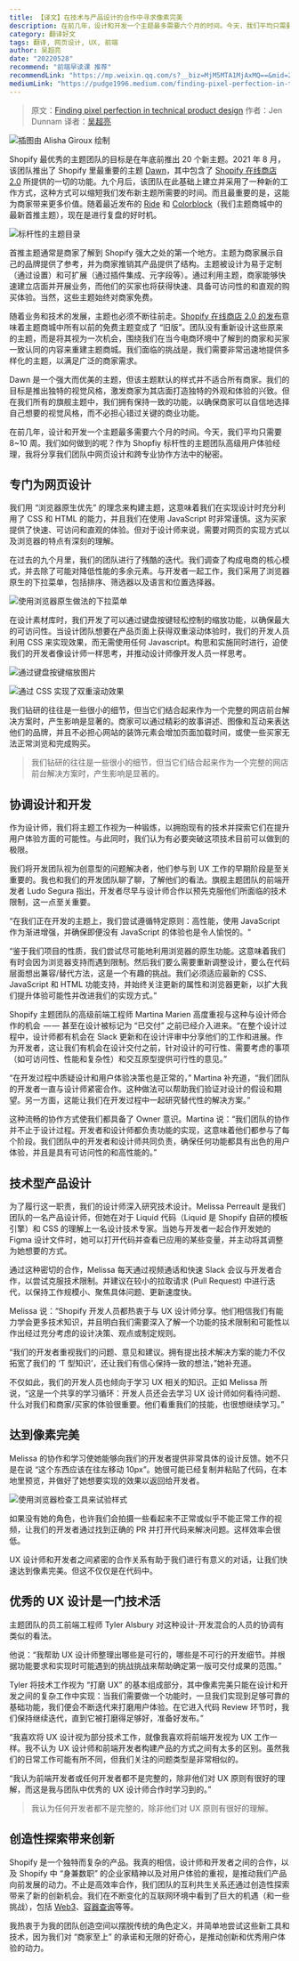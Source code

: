 ```yaml
---
title: 【译文】在技术与产品设计的合作中寻求像素完美
description: 在前几年，设计和开发一个主题最多需要六个月的时间。今天，我们平均只需要 8~10 周。我们如何做到的呢？作为 Shopfiy 标杆性的主题团队高级用户体验经理，我将分享我们团队中网页设计和跨专业协作方法中的秘密。
category: 翻译好文
tags: 翻译, 网页设计, UX, 前端
author: 吴超亮
date: "20220528"
recommend: "前端早读课 推荐"
recommendLink: "https://mp.weixin.qq.com/s?__biz=MjM5MTA1MjAxMQ==&mid=2651259601&idx=1&sn=371a2610e8d5afbb0ecd31f641b2d4dc"
mediumLink: "https://pudge1996.medium.com/finding-pixel-perfection-in-technical-product-design-9177f6a70570"
---
```


> 原文：[Finding pixel perfection in technical product design](https://ux.shopify.com/finding-pixel-perfection-in-technical-product-design-581f27777cce)
> 作者：Jen Dunnam
> 译者：[吴超亮](https://lrd.im)

![](https://lrdim.oss-cn-shenzhen.aliyuncs.com/blogimg/2022-05-28-9177f6a70570/01.png "插图由 Alisha Giroux 绘制")

Shopify 最优秀的主题团队的目标是在年底前推出 20 个新主题。2021 年 8 月，该团队推出了 Shopify 里最重要的主题 [Dawn](https://themes.shopify.com/themes/dawn/styles/default?surface_detail=free-themes&surface_inter_position=1&surface_intra_position=1&surface_type=collection)，其中包含了 [Shopify 在线商店 2.0](https://shopify.dev/themes/os20) 所提供的一切的功能。九个月后，该团队在此基础上建立并采用了一种新的工作方式，这种方式可以缩短我们发布新主题所需要的时间。而且最重要的是，这能为商家带来更多价值。随着最近发布的 [Ride](https://themes.shopify.com/themes/ride/styles/default?surface_detail=free-themes&surface_inter_position=1&surface_intra_position=6&surface_type=collection) 和 [Colorblock](https://themes.shopify.com/themes/colorblock/styles/default?surface_detail=free-themes&surface_inter_position=1&surface_intra_position=2&surface_type=collection)（我们主题商城中的最新首推主题），现在是进行复盘的好时机。

![](https://lrdim.oss-cn-shenzhen.aliyuncs.com/blogimg/2022-05-28-9177f6a70570/02.png "标杆性的主题目录")

首推主题通常是商家了解到 Shopify 强大之处的第一个地方。主题为商家展示自己的品牌提供了参考，并为商家推销其产品提供了结构。主题被设计为易于定制（通过设置）和可扩展（通过插件集成、元字段等）。通过利用主题，商家能够快速建立店面并开展业务，而他们的买家也将获得快速、具备可访问性的和直观的购买体验。当然，这些主题始终对商家免费。

随着业务和技术的发展，主题也必须不断往前走。[Shopify 在线商店 2.0 的发布](https://ux.shopify.com/next-generation-theme-design-5aae94f6d44c)意味着主题商城中所有以前的免费主题变成了 “旧版”。团队没有重新设计这些原来的主题，而是将其视为一次机会，围绕我们在当今电商环境中了解到的商家和买家一致认同的内容来重建主题商城。我们面临的挑战是，我们需要非常迅速地提供多样化的主题，以满足广泛的商家需求。

Dawn 是一个强大而优美的主题，但该主题默认的样式并不适合所有商家。我们的目标是推出独特的视觉风格，激发商家为其店面打造独特的外观和体验的兴致。但在我们所有的旗舰主题中，我们拥有保持一致的功能，以确保商家可以自信地选择自己想要的视觉风格，而不必担心错过关键的商业功能。

在前几年，设计和开发一个主题最多需要六个月的时间。今天，我们平均只需要 8~10 周。我们如何做到的呢？作为 Shopfiy 标杆性的主题团队高级用户体验经理，我将分享我们团队中网页设计和跨专业协作方法中的秘密。

## 专门为网页设计

我们用 “浏览器原生优先” 的理念来构建主题，这意味着我们在实现设计时充分利用了 CSS 和 HTML 的能力，并且我们在使用 JavaScript 时非常谨慎。这为买家提供了快速、可访问和直观的体验。但对于设计师来说，需要对网页的实现方式以及浏览器的特点有深刻的理解。

在过去的九个月里，我们的团队进行了残酷的迭代。我们调查了构成电商的核心模式，并去除了可能对降低性能的多余元素。与开发者一起工作，我们采用了浏览器原生的下拉菜单，包括排序、筛选器以及语言和位置选择器。

![](https://lrdim.oss-cn-shenzhen.aliyuncs.com/blogimg/2022-05-28-9177f6a70570/03.gif "使用浏览器原生做法的下拉菜单")

在设计素材库时，我们开发了可以通过键盘按键轻松控制的缩放功能，以确保最大的可访问性。当设计团队想要在产品页面上获得双重滚动体验时，我们的开发人员利用 CSS 来实现效果，而无需使用任何 Javascript。构思和实施同时进行，迫使我们的开发者像设计师一样思考，并推动设计师像开发人员一样思考。

![](https://lrdim.oss-cn-shenzhen.aliyuncs.com/blogimg/2022-05-28-9177f6a70570/04.gif "通过键盘按键缩放图片")

![](https://lrdim.oss-cn-shenzhen.aliyuncs.com/blogimg/2022-05-28-9177f6a70570/05.gif "通过 CSS 实现了双重滚动效果")

我们钻研的往往是一些很小的细节，但当它们结合起来作为一个完整的网店前台解决方案时，产生影响是显著的。商家可以通过精彩的故事讲述、图像和互动来表达他们的品牌，并且不必担心网站的装饰元素会增加页面加载时间，或使一些买家无法正常浏览和完成购买。

> 我们钻研的往往是一些很小的细节，但当它们结合起来作为一个完整的网店前台解决方案时，产生影响是显著的。

## 协调设计和开发

作为设计师，我们将主题工作视为一种锻炼，以拥抱现有的技术并探索它们在提升用户体验方面的可能性。与此同时，我们认为有必要突破这项技术目前可以做到的极限。

我们将开发团队视为创意型的问题解决者，他们参与到 UX 工作的早期阶段是至关重要的。我也和我们的开发团队聊了聊，了解他们的看法。旗舰主题团队的前端开发者 Ludo Segura 指出，开发者尽早与设计师合作以预先克服他们所面临的技术限制，这一点至关重要。

“在我们正在开发的主题上，我们尝试遵循特定原则：高性能，使用 JavaScript 作为渐进增强，并确保即便没有 JavaScript 的体验也是令人愉悦的。“

“鉴于我们项目的性质，我们尝试尽可能地利用浏览器的原生功能。这意味着我们有时会因为浏览器支持而遇到限制。然后我们要么需要重新调整设计，要么在代码层面想出兼容/替代方法，这是一个有趣的挑战。我们必须适应最新的 CSS、JavaScript 和 HTML 功能支持，并始终关注更新的属性和浏览器更新，以扩大我们提升体验可能性并改进我们的实现方式。”

Shopify 主题团队的高级前端工程师 Martina Marien 高度重视与这种与设计师合作的机会  — — 甚至在设计被标记为 “已交付” 之前已经介入进来。“在整个设计过程中，设计师都有机会在 Slack 更新和在设计评审中分享他们的工作和进展。作为开发者，这让我们有机会在设计交付之前，针对设计的可行性、需要考虑的事项（如可访问性、性能和复杂性）和交互原型提供可行性的意见。”

“在开发过程中质疑设计和用户体验决策也是正常的，” Martina 补充道，“我们团队的开发者一直与设计师紧密合作。这种做法可以帮助我们验证对设计的假设和期望。另一方面，这能让我们在开发过程中一起研究替代性的解决方案。”

这种流畅的协作方式使我们都具备了 Owner 意识。Martina 说：“我们团队的协作并不止于设计过程。开发者和设计师都负责功能的实现，这意味着他们都参与了每个阶段。我们团队中的开发者和设计师共同负责，确保任何功能都具有出色的用户体验，并且是具有可访问性的和高性能的。”

## 技术型产品设计

为了履行这一职责，我们的设计师深入研究技术设计。Melissa Perreault 是我们团队的一名产品设计师，但她在对于 Liquid 代码（Liquid 是 Shopify 自研的模板引擎）和 CSS 的理解上一名设计技术专家。当她与开发者一起合作开发她的 Figma 设计文件时，她可以打开代码并查看已应用的某些变量，并主动将其调整为她想要的方式。

通过这种密切的合作，Melissa 每天通过视频通话和快速 Slack 会议与开发者合作，以尝试克服技术限制。并建议在较小的拉取请求 (Pull Request) 中进行迭代，以保持工作规模小、聚焦具体问题、更新速度快。

Melissa 说：“Shopify 开发人员都热衷于与 UX 设计师分享。他们相信我们有能力学会更多技术知识，并且明白我们需要深入了解一个功能的技术限制和可能性以作出经过充分考虑的设计决策、观点或制定规则。

“我们的开发者重视我们的问题、意见和建议。拥有提出技术解决方案的能力不仅拓宽了我们的 ‘T 型知识’，还让我们有信心保持一致的想法，”她补充道。

不仅如此，我们的开发人员也倾向于学习 UX 相关的知识。正如 Melissa 所说，“这是一个共享的学习循环：开发人员还会去学习 UX 设计师如何看待问题、什么对我们和商家/买家的体验很重要。他们看重我们的技能，也很想继续学习。”

## 达到像素完美

Melissa 的协作和学习使她能够向我们的开发者提供非常具体的设计反馈。她不只是在说 “这个东西应该在往左移动 10px”。她很可能已经复制并粘贴了代码，在本地里预览，并做好了她想要实现的效果以返回给开发者。

![](https://lrdim.oss-cn-shenzhen.aliyuncs.com/blogimg/2022-05-28-9177f6a70570/06.gif "使用浏览器检查工具来试验样式")

如果没有她的角色，也许我们会拍摄一些看起来不正常或似乎不能正常工作的视频，让我们的开发者通过找到正确的 PR 并打开代码来解决问题。这样效率会很低。

UX 设计师和开发者之间紧密的合作关系有助于我们进行有意义的对话，让我们快速达到像素完美。但这不仅仅是在代码中。

## 优秀的 UX 设计是一门技术活

主题团队的员工前端工程师 Tyler Alsbury 对这种设计-开发混合的人员的协调有类似的看法。

他说：“我帮助 UX 设计师整理出哪些是可行的，哪些是不可行的开发细节。并根据功能要求和实现时可能遇到的挑战挑战来帮助确定第一版可交付成果的范围。”

Tyler 将技术工作视为 “打磨 UX” 的基本组成部分，其中像素完美只能在设计和开发之间的复杂工作中实现：当我们需要做一个功能时，一旦我们实现到足够可靠的基础功能，我们便会不断迭代来打磨用户体验。在它进入代码 Review 环节时，我们保持继续迭代，直到它被打磨得足够好，准备好发布。”

“我喜欢将 UX 设计视为部分技术工作，就像我喜欢将前端开发视为 UX 工作一样。我不认为 UX 设计师和前端开发者构建产品的方式之间有太多的区别。虽然我们的日常工作可能有所不同，但我们关注的问题类型是非常相似的。

“我认为前端开发者或任何开发者都不是完整的，除非他们对 UX 原则有很好的理解，而这是我与团队中优秀的 UX 设计师合作时学习到的。”

> 我认为任何开发者都不是完整的，除非他们对 UX 原则有很好的理解。

## 创造性探索带来创新

Shopify 是一个独特而复杂的产品。我真的相信，设计师和开发者之间的合作，以及 Shopify 中 “身兼数职” 的企业家精神以及对用户体验的重视，是推动我们产品向前发展的动力。不止是高效率合作，我们团队的互利共生关系还通过创造性探索带来了新的创新机会。我们在不断变化的互联网环境中看到了巨大的机遇（和一些挑战），包括 [Web3](https://www.businessinsider.com/shopify-enters-web3-metaverse-with-nft-marketplace-blockchain-hiring-2022-3?r=US&IR=T "Businessinsider 对 Shopify 使用 NFT、Web3、AR 的分析")、[容器查询](https://www.youtube.com/watch?v=gCNMyYr7F6w "Youtube 中 Google Chrome Developers 对容器查询的介绍")等等。

我热衷于为我的团队创造空间以摆脱传统的角色定义，并简单地尝试这些新工具和技术，因为我们对 “商家至上” 的承诺和无限的好奇心，是推动创新和优秀用户体验的动力。
